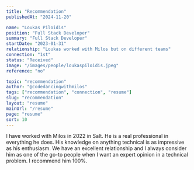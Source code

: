 ```yaml
---
title: "Recommendation"
publishedAt: "2024-11-20"

name: "Loukas Piloidis"
position: "Full Stack Developer"
summary: "Full Stack Developer"
startDate: "2023-01-31"
relationship: "Loukas worked with Milos but on different teams"
connection: "1st"
status: "Received"
image: "/images/people/loukaspiloidis.jpeg"
reference: "no"

topic: "recommendation"
author: "@codedancingwithmilos"
tags: ["recommendation", "connection", "resume"]
slug: "recommendation"
layout: "resume"
mainUrl: "/resume"
page: "resume"
sort: 10
---
```


I have worked with Milos in 2022 in Salt. He is a real professional in everything he does. His knowledge on anything technical is as impressive as his enthusiasm. We have an excellent relationship and I always consider him as one of the go-to people when I want an expert opinion in a technical problem. I recommend him 100%.